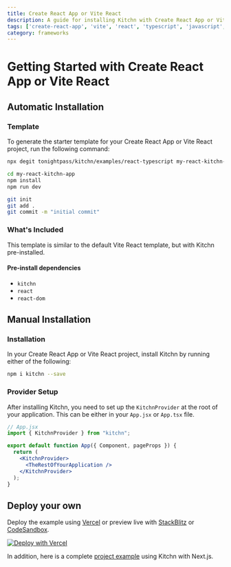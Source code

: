 ```yaml
---
title: Create React App or Vite React
description: A guide for installing Kitchn with Create React App or Vite React projects
tags: ['create-react-app', 'vite', 'react', 'typescript', 'javascript', 'frameworks', 'getting-started']
category: frameworks
---
```



# Getting Started with Create React App or Vite React

## Automatic Installation

### Template

To generate the starter template for your Create React App or Vite React project, run the following command:

```sh
npx degit tonightpass/kitchn/examples/react-typescript my-react-kitchn-app

cd my-react-kitchn-app
npm install
npm run dev

git init
git add .
git commit -m "initial commit"
```

### What's Included

This template is similar to the default Vite React template, but with Kitchn pre-installed.

#### Pre-install dependencies

- `kitchn`
- `react`
- `react-dom`

## Manual Installation

### Installation
In your Create React App or Vite React project, install Kitchn by running either of the following:

```sh npm2yarn
npm i kitchn --save
```

### Provider Setup

After installing Kitchn, you need to set up the `KitchnProvider` at the root 
of your application. This can be either in your `App.jsx` or `App.tsx` file.

```jsx
// App.jsx
import { KitchnProvider } from "kitchn";

export default function App({ Component, pageProps }) {
  return (
    <KitchnProvider>
      <TheRestOfYourApplication />
    </KitchnProvider>
  );
}
```

## Deploy your own

Deploy the example using [Vercel](https://vercel.com/new/clone?repository-url=https://github.com/tonightpass/kitchn/tree/master/examples/react-typescript&project-name=kitchn-react&repository-name=kitchn-react) or preview live with [StackBlitz](https://stackblitz.com/github/tonightpass/kitchn/tree/master/examples/react-typescript) or [CodeSandbox](https://codesandbox.io/s/github/tonightpass/kitchn/tree/master/examples/react-typescript).

[![Deploy with Vercel](https://vercel.com/button)](https://vercel.com/new/clone?repository-url=https://github.com/tonightpass/kitchn/tree/master/examples/react-typescript&project-name=kitchn-react&repository-name=kitchn-react)

In addition, here is a complete [project example](https://github.com/tonightpass/kitchn/tree/master/examples/react-typescript) using Kitchn with Next.js.
